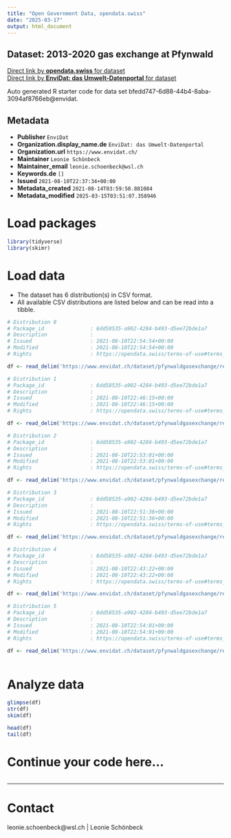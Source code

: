 ```yaml
---
title: "Open Government Data, opendata.swiss"
date: "2025-03-17"
output: html_document
---
```


## Dataset: 2013-2020 gas exchange at Pfynwald



[Direct link by **opendata.swiss** for dataset](https://opendata.swiss/de/dataset/2013-2020-gas-exchange-at-pfynwald)<br>
[Direct link by **EnviDat: das Umwelt-Datenportal** for dataset](https://www.envidat.ch/#/metadata/pfynwaldgasexchange)

Auto generated R starter code for data set bfedd747-6d88-44b4-8aba-3094af8766eb@envidat.

## Metadata

- **Publisher** `EnviDat`
- **Organization.display_name.de** `EnviDat: das Umwelt-Datenportal`
- **Organization.url** `https://www.envidat.ch/`
- **Maintainer** `Leonie Schönbeck`
- **Maintainer_email** `leonie.schoenbeck@wsl.ch`
- **Keywords.de** `[]`
- **Issued** `2021-08-10T22:37:34+00:00`
- **Metadata_created** `2021-08-14T03:59:50.881084`
- **Metadata_modified** `2025-03-15T03:51:07.358946`


# Load packages

```r

library(tidyverse)
library(skimr)

```

# Load data

-   The dataset has 6 distribution(s) in CSV format.
-   All available CSV distributions are listed below and can be read into a tibble.

```r

# Distribution 0
# Package_id               : 6dd58535-a902-4284-b493-d5ee72bde1a7
# Description              : 
# Issued                   : 2021-08-10T22:54:54+00:00
# Modified                 : 2021-08-10T22:54:54+00:00
# Rights                   : https://opendata.swiss/terms-of-use#terms_by

df <- read_delim('https://www.envidat.ch/dataset/pfynwaldgasexchange/resource/c5ef8bc5-79ab-4aec-9e02-d031e1e7d976')

# Distribution 1
# Package_id               : 6dd58535-a902-4284-b493-d5ee72bde1a7
# Description              : 
# Issued                   : 2021-08-10T22:46:15+00:00
# Modified                 : 2021-08-10T22:46:15+00:00
# Rights                   : https://opendata.swiss/terms-of-use#terms_by

df <- read_delim('https://www.envidat.ch/dataset/pfynwaldgasexchange/resource/e7342279-bf44-451b-afa2-78cb77babf5e')

# Distribution 2
# Package_id               : 6dd58535-a902-4284-b493-d5ee72bde1a7
# Description              : 
# Issued                   : 2021-08-10T22:53:01+00:00
# Modified                 : 2021-08-10T22:53:01+00:00
# Rights                   : https://opendata.swiss/terms-of-use#terms_by

df <- read_delim('https://www.envidat.ch/dataset/pfynwaldgasexchange/resource/45f2d648-386c-42bb-b766-6f804e7c7de6')

# Distribution 3
# Package_id               : 6dd58535-a902-4284-b493-d5ee72bde1a7
# Description              : 
# Issued                   : 2021-08-10T22:51:36+00:00
# Modified                 : 2021-08-10T22:51:36+00:00
# Rights                   : https://opendata.swiss/terms-of-use#terms_by

df <- read_delim('https://www.envidat.ch/dataset/pfynwaldgasexchange/resource/c7536938-120e-4975-97e4-e40649637634')

# Distribution 4
# Package_id               : 6dd58535-a902-4284-b493-d5ee72bde1a7
# Description              : 
# Issued                   : 2021-08-10T22:43:22+00:00
# Modified                 : 2021-08-10T22:43:22+00:00
# Rights                   : https://opendata.swiss/terms-of-use#terms_by

df <- read_delim('https://www.envidat.ch/dataset/pfynwaldgasexchange/resource/3d0f2a0a-c365-4f15-a8e7-312943cbcad6')

# Distribution 5
# Package_id               : 6dd58535-a902-4284-b493-d5ee72bde1a7
# Description              : 
# Issued                   : 2021-08-10T22:54:01+00:00
# Modified                 : 2021-08-10T22:54:01+00:00
# Rights                   : https://opendata.swiss/terms-of-use#terms_by

df <- read_delim('https://www.envidat.ch/dataset/pfynwaldgasexchange/resource/1d2343e4-bdf9-4ff0-9582-0c9ef11e139e')



```

# Analyze data

```r

glimpse(df)
str(df)
skim(df)

head(df)
tail(df)

```

# Continue your code here...

```r

```

------------------------------------------------------------------------

# Contact

leonie.schoenbeck@wsl.ch | Leonie Schönbeck
